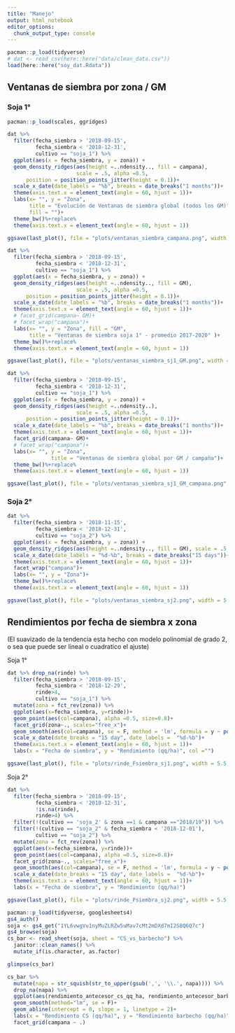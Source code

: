 ```yaml
---
title: "Manejo"
output: html_notebook
editor_options: 
  chunk_output_type: console
---
```


```r
pacman::p_load(tidyverse) 
# dat <- read_csv(here::here("data/clean_data.csv"))
load(here::here("soy_dat.Rdata"))
```

## Ventanas de siembra por zona / GM

### Soja 1° 

```r
pacman::p_load(scales, ggridges)

dat %>% 
  filter(fecha_siembra > '2018-09-15', 
         fecha_siembra < '2018-12-31', 
         cultivo == "soja_1") %>%
  ggplot(aes(x = fecha_siembra, y = zona)) +
  geom_density_ridges(aes(height =..ndensity.., fill = campana), 
                      scale = .5, alpha =0.5,  
      position = position_points_jitter(height = 0.1))+
  scale_x_date(date_labels = "%b", breaks = date_breaks("1 months"))+
  theme(axis.text.x = element_text(angle = 60, hjust = 1))+ 
  labs(x= "", y = "Zona", 
       title = "Evolución de Ventanas de siembra global (todos los GM)" ,
       fill = "")+
  theme_bw()%+replace% 
  theme(axis.text.x = element_text(angle = 60, hjust = 1))

ggsave(last_plot(), file = "plots/ventanas_siembra_campana.png", width = 5.5, height = 4)

```


```r
dat %>% 
  filter(fecha_siembra > '2018-09-15', 
         fecha_siembra < '2018-12-31', 
         cultivo == "soja_1") %>%
  ggplot(aes(x = fecha_siembra, y = zona)) +
  geom_density_ridges(aes(height =..ndensity.., fill = GM), 
                      scale = .5, alpha =0.5,  
      position = position_points_jitter(height = 0.1))+
  scale_x_date(date_labels = "%b", breaks = date_breaks("1 months"))+
  theme(axis.text.x = element_text(angle = 60, hjust = 1))+ 
  # facet_grid(campana~ GM)+
  # facet_wrap("campana")+
  labs(x= "", y = "Zona", fill = "GM", 
       title = "Ventanas de siembra soja 1° - promedio 2017-2020" )+
  theme_bw()%+replace% 
  theme(axis.text.x = element_text(angle = 60, hjust = 1))

ggsave(last_plot(), file = "plots/ventanas_siembra_sj1_GM.png", width = 5.5, height = 4)

```

```r
dat %>% 
  filter(fecha_siembra > '2018-09-15', 
         fecha_siembra < '2018-12-31', 
         cultivo == "soja_1") %>%
  ggplot(aes(x = fecha_siembra, y = zona)) +
  geom_density_ridges(aes(height =..ndensity..), 
                      scale = .5, alpha =0.5,  
      position = position_points_jitter(height = 0.1))+
  scale_x_date(date_labels = "%b", breaks = date_breaks("1 months"))+
  theme(axis.text.x = element_text(angle = 60, hjust = 1))+ 
  facet_grid(campana~ GM)+
  # facet_wrap("campana")+
  labs(x= "", y = "Zona",
              title = "Ventanas de siembra global por GM / campaña")+
  theme_bw()%+replace% 
  theme(axis.text.x = element_text(angle = 60, hjust = 1))

ggsave(last_plot(), file = "plots/ventanas_siembra_sj1_GM_campana.png", width = 5.5, height = 4)

```


### Soja 2° 

```r
dat %>% 
  filter(fecha_siembra > '2018-11-15', 
         fecha_siembra < '2018-12-31', 
         cultivo == "soja_2") %>%
  ggplot(aes(x = fecha_siembra, y = zona)) +
  geom_density_ridges(aes(height =..ndensity.., fill = GM), scale = .5, alpha =0.5) + 
  scale_x_date(date_labels = "%d-%b", breaks = date_breaks("15 days"))+
  theme(axis.text.x = element_text(angle = 60, hjust = 1))+ 
  facet_wrap("campana")+
  labs(x= "", y = "Zona")+
  theme_bw()%+replace% 
  theme(axis.text.x = element_text(angle = 60, hjust = 1))

ggsave(last_plot(), file = "plots/ventanas_siembra_sj2.png", width = 5.5, height = 4)

```


## Rendimientos por fecha de siembra x zona

(El suavizado de la tendencia esta hecho con modelo polinomial de grado 2, o sea que puede ser lineal o cuadratico el ajuste)

Soja 1°

```r
dat %>% drop_na(rinde) %>% 
  filter(fecha_siembra > '2018-09-15', 
         fecha_siembra < '2018-12-29',
         rinde>4,
         cultivo == "soja_1") %>%
  mutate(zona = fct_rev(zona)) %>% 
  ggplot(aes(x=fecha_siembra, y=rinde))+
  geom_point(aes(col=campana), alpha =0.5, size=0.8)+
  facet_grid(zona~., scales="free_x")+
  geom_smooth(aes(col=campana), se = F, method = 'lm', formula = y ~ poly(x, 2)) +
  scale_x_date(date_breaks = "15 day", date_labels =  "%d-%b")+
  theme(axis.text.x = element_text(angle = 60, hjust = 1))+
  labs(x = "Fecha de siembra", y = "Rendimiento (qq/ha)", col ="")

ggsave(last_plot(), file = "plots/rinde_Fsiembra_sj1.png", width = 5.5, height = 4)

```

Soja 2°

```r
dat %>% 
  filter(fecha_siembra > '2018-09-15', 
         fecha_siembra < '2018-12-31',
         !is.na(rinde), 
         rinde>4) %>%
  filter(!(cultivo == 'soja_2' & zona ==1 & campana =="2018/19")) %>%
  filter(!(cultivo == "soja_2" & fecha_siembra < '2018-12-01'), 
         cultivo == "soja_2") %>% 
  mutate(zona = fct_rev(zona)) %>% 
  ggplot(aes(x=fecha_siembra, y=rinde))+
  geom_point(aes(col=campana), alpha =0.5, size=0.8)+
  facet_grid(zona~., scales="free_x")+
  geom_smooth(aes(col=campana), se = F, method = 'lm', formula = y ~ poly(x, 2)) +
  scale_x_date(date_breaks = "15 day", date_labels =  "%d-%b")+
  theme(axis.text.x = element_text(angle = 60, hjust = 1))+
  labs(x = "Fecha de siembra", y = "Rendimiento (qq/ha)")

ggsave(last_plot(), file = "plots/rinde_Fsiembra_sj2.png", width = 5.5, height = 4)
```



```r
pacman::p_load(tidyverse, googlesheets4)
gs4_auth()
soja <- gs4_get("1YL6vwgVu1nyMuZLRZw5uMav7cMt2mDXd7mI2S8Q6Q7c")
gs4_browse(soja)
cs_bar <- read_sheet(soja, sheet = "CS_vs_barbecho") %>%  
  janitor::clean_names() %>% 
  mutate_if(is.character, as.factor) 
```

```r
glimpse(cs_bar)
```

```r
cs_bar %>% 
  mutate(napa = str_squish(str_to_upper(gsub(',', '\\.', napa)))) %>% 
  drop_na(napa) %>% 
  ggplot(aes(rendimiento_antecesor_cs_qq_ha, rendimiento_antecesor_barbecho_qq_ha)) +   geom_point()+
  geom_smooth(method="lm", se = F)+
  geom_abline(intercept = 0, slope = 1, linetype = 2)+
  labs(x = "Rendimiento CS (qq/ha)", y = "Rendimiento barbecho (qq/ha)")+
  facet_grid(campana ~ .)

```

